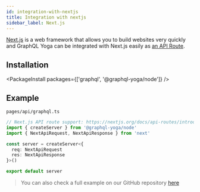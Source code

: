 ```yaml
---
id: integration-with-nextjs
title: Integration with nextjs
sidebar_label: Next.js
---
```


[Next.js](https://nextjs.org/) is a web framework that allows you to build websites very quickly and GraphQL Yoga can be integrated with Next.js easily as [an API Route](https://nextjs.org/docs/api-routes/api-middlewares).

## Installation

<PackageInstall packages={['graphql', '@graphql-yoga/node']} />

## Example

`pages/api/graphql.ts`

```ts
// Next.js API route support: https://nextjs.org/docs/api-routes/introduction
import { createServer } from '@graphql-yoga/node'
import { NextApiRequest, NextApiResponse } from 'next'

const server = createServer<{
  req: NextApiRequest
  res: NextApiResponse
}>()

export default server
```

> You can also check a full example on our GitHub repository [here](https://github.com/dotansimha/graphql-yoga/tree/master/examples/nextjs)
